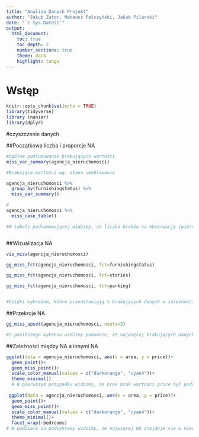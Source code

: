 ```yaml
---
title: "Analiza Danych Projekt"
author: "Jakub Zator, Mateusz Pałczyński, Jakub Pilarski"
date: "`r Sys.Date()`"
output:
  html_document:
    toc: true
    toc_depth: 2
    number_sections: true
    theme: dark
    highlight: tango
---
```


# Wstęp


```r
knitr::opts_chunk$set(echo = TRUE)
library(tidyverse)
library (naniar)
library(dplyr)
```
#czyszczenie danych

##Początkowa liczba i proporcje NA

```r
#Ogólne podsumowanie brakujących wartości
miss_var_summary(agencja_nieruchomosci)

#Brakujące wartości wg. stanu umeblowania

agencja_nieruchomosci %>% 
  group_by(furnishingstatus) %>% 
  miss_var_summary()

#
agencja_nieruchomosci %>% 
  miss_case_table()

#W tabeli podsumowującej widzimy, że liczba braków na obserwację (wiersz) waga się od 0 do 7. Sposród 545 obserwacji 363 jest kompletnych (bez brakujących wartości) - to 66,6% obserwacji w danych. Tylko 1 obserwacja zawiera 3 brakujące wartości (0,18%)



```

##Wizualizacja NA
```r
vis_miss(agencja_nieruchomosci)

gg_miss_fct(agencja_nieruchomosci, fct=furnishingstatus)

gg_miss_fct(agencja_nieruchomosci, fct=stories)

gg_miss_fct(agencja_nieruchomosci, fct=parking)


#Dzięki wykresom, które przedstawiają % brakujących danych w zależności od filtru można wywnioskować, iż największy procent brakujących danych jest zazwyczaj w momencie, gdzie jest najwieksza wartośc dodatnia z konkretnych filtrów. Przykładowo największa ilośc NA (price) jest w momencie, gdzie są 3 miejsca parkingowe.
```
##Przekroje NA

```r
gg_miss_upset(agencja_nieruchomosci, nsets=3)

#Z poniższego wykresu widzimy ponownie, że najwięcej brakujących danych to cena, która może być ukrywana z konkretnego powodu. Za wysoka cena może odstraszyć potencjalnych klientów bądź ewentualnie brak podanej ceny może być spowodowane brakiem konkretnej ceny za nieruchomośc i chęc zbierania ofert.
```
##Zależności między NA a innymi NA
```r
ggplot(data = agencja_nieruchomosci, aes(x = area, y = price))+
  geom_point()+
  geom_miss_point()+
  scale_color_manual(values = c("darkorange", "cyan4"))+
  theme_minimal()
  # W pierwszym przypadku widzimy, że brak brak wartości price był podobnie prawodpodobny do większości przypadków powierzchni domu. Można zauważyć brak NA w wielkości domu od 12 tys. do 16 tys. jednak są tam tylko pojedyncze wartości.
 
 ggplot(data = agencja_nieruchomosci, aes(x = area, y = price))+
  geom_point()+
  geom_miss_point()+
  scale_color_manual(values = c("darkorange", "cyan4"))+
  theme_minimal()+
  facet_wrap(~bedrooms)
# W podziale na podwykresy widzimy, że najwięcej NA znajduje sie w nieruchomościach, które mają 3 sypialnie. 
  
```

